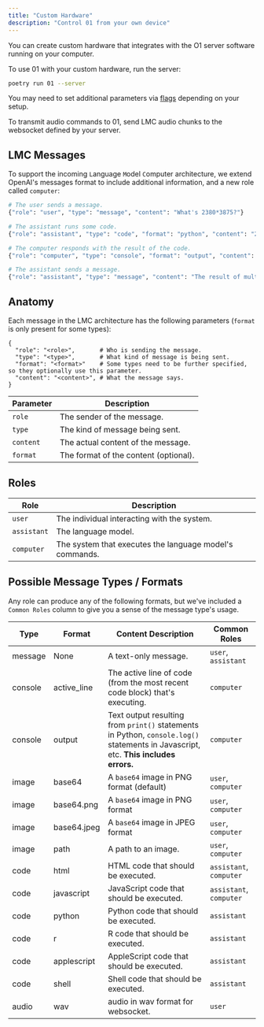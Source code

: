 ```yaml
---
title: "Custom Hardware"
description: "Control 01 from your own device"
---
```


You can create custom hardware that integrates with the O1 server software running on your computer.

To use 01 with your custom hardware, run the server:

```bash
poetry run 01 --server
```

You may need to set additional parameters via [flags](/software/flags) depending on your setup.

To transmit audio commands to 01, send LMC audio chunks to the websocket defined by your server.

## LMC Messages

To support the incoming `L`anguage `M`odel `C`omputer architecture, we extend OpenAI's messages format to include additional information, and a new role called `computer`:

```python
# The user sends a message.
{"role": "user", "type": "message", "content": "What's 2380*3875?"}

# The assistant runs some code.
{"role": "assistant", "type": "code", "format": "python", "content": "2380*3875"}

# The computer responds with the result of the code.
{"role": "computer", "type": "console", "format": "output", "content": "9222500"}

# The assistant sends a message.
{"role": "assistant", "type": "message", "content": "The result of multiplying 2380 by 3875 is 9222500."}
```

## Anatomy

Each message in the LMC architecture has the following parameters (`format` is only present for some types):

```
{
  "role": "<role>",       # Who is sending the message.
  "type": "<type>",       # What kind of message is being sent.
  "format": "<format>"    # Some types need to be further specified, so they optionally use this parameter.
  "content": "<content>", # What the message says.
}
```

| Parameter | Description                           |
| --------- | ------------------------------------- |
| `role`    | The sender of the message.            |
| `type`    | The kind of message being sent.       |
| `content` | The actual content of the message.    |
| `format`  | The format of the content (optional). |

## Roles

| Role        | Description                                             |
| ----------- | ------------------------------------------------------- |
| `user`      | The individual interacting with the system.             |
| `assistant` | The language model.                                     |
| `computer`  | The system that executes the language model's commands. |

## Possible Message Types / Formats

Any role can produce any of the following formats, but we've included a `Common Roles` column to give you a sense of the message type's usage.

| Type    | Format      | Content Description                                                                                                                 | Common Roles            |
| ------- | ----------- | ----------------------------------------------------------------------------------------------------------------------------------- | ----------------------- |
| message | None        | A text-only message.                                                                                                                | `user`, `assistant`     |
| console | active_line | The active line of code (from the most recent code block) that's executing.                                                         | `computer`              |
| console | output      | Text output resulting from `print()` statements in Python, `console.log()` statements in Javascript, etc. **This includes errors.** | `computer`              |
| image   | base64      | A `base64` image in PNG format (default)                                                                                            | `user`, `computer`      |
| image   | base64.png  | A `base64` image in PNG format                                                                                                      | `user`, `computer`      |
| image   | base64.jpeg | A `base64` image in JPEG format                                                                                                     | `user`, `computer`      |
| image   | path        | A path to an image.                                                                                                                 | `user`, `computer`      |
| code    | html        | HTML code that should be executed.                                                                                                  | `assistant`, `computer` |
| code    | javascript  | JavaScript code that should be executed.                                                                                            | `assistant`, `computer` |
| code    | python      | Python code that should be executed.                                                                                                | `assistant`             |
| code    | r           | R code that should be executed.                                                                                                     | `assistant`             |
| code    | applescript | AppleScript code that should be executed.                                                                                           | `assistant`             |
| code    | shell       | Shell code that should be executed.                                                                                                 | `assistant`             |
| audio   | wav         | audio in wav format for websocket.                                                                                                  | `user`                  |
